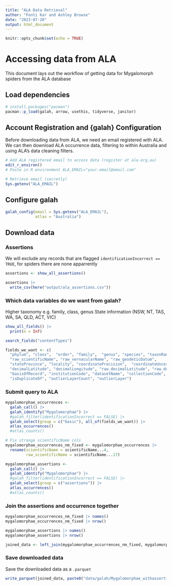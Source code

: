 ```yaml
---
title: "ALA Data Retrieval"
author: "Fonti Kar and Ashley Browse"
date: "2023-07-20"
output: html_document
---
```


```r
knitr::opts_chunk$set(echo = TRUE)
```

# Accessing data from ALA

This document lays out the workflow of getting data for Mygalomorph spiders from the ALA database 

## Load dependencies

```r
# install.packages("pacman")
pacman::p_load(galah, arrow, usethis, tidyverse, janitor)
```

## Account Registration and {galah} Configuration 

Before downloading data from ALA, we need an email registered with ALA. We can then download ALA occurrence data, filtering to within Australia and using ALA's data cleaning filters.

```r
# Add ALA registered email to access data (register at ala.org.au)
edit_r_environ()
# Paste in R environment ALA_EMAIL="your.email@email.com"

# Retrieve email (secretly)
Sys.getenv("ALA_EMAIL")
```

## Configure galah
```r
galah_config(email = Sys.getenv("ALA_EMAIL"), 
             atlas = "Australia")
```

## Download data

### Assertions

We will exclude any records that are flagged `identificationIncorrect == TRUE`, for spiders there are none apparrently

```r
assertions <- show_all_assertions()

assertions |> 
  write_csv(here("output/ala_assertions.csv"))
```

### Which data variables do we want from galah?

<!-- AB to check with PB which columns we need  -->
Higher taxonomy e.g. family, class, genus
State information (NSW, NT, TAS, WA, SA, QLD, ACT, VIC)

```r
show_all_fields() |> 
  print(n = Inf)

search_fields("contentTypes")

fields_we_want <- c(
  "phylum", "class",  "order", "family",  "genus", "species", "taxonRank", "taxonID",
  "raw_scientificName", "raw_vernacularName", "raw_geodeticDatum",
  "stateProvince", "locality", "coordinatePrecision",  "coordinateUncertaintyInMeters", 
  "decimalLatitude", "decimalLongitude", "raw_decimalLatitude", "raw_decimalLongitude", "verbatimCoordinates",
  "basisOfRecord", "institutionCode", "datasetName", "collectionCode", "recordedBy", "catalogNumber",
  "isDuplicateOf", "outlierLayerCount", "outlierLayer")
```

### Submit query to ALA

```r
mygalomorphae_occurrences <- 
  galah_call() |>                               
  galah_identify("Mygalomorphae") |>   
  #galah_filter(identificationIncorrect == FALSE) |> 
  galah_select(group = c("basic"), all_of(fields_we_want)) |> 
  atlas_occurrences() 
  #atlas_counts()

# Fix strange scientificName cols
mygalomorphae_occurrences_nm_fixed <- mygalomorphae_occurrences |> 
  rename(scientificName = scientificName...4,
         raw_scientificName = scientificName...17)

mygalomorphae_assertions <- 
  galah_call() |>                               
  galah_identify("Mygalomorphae") |>   
  #galah_filter(identificationIncorrect == FALSE) |> 
  galah_select(group = c("assertions")) |> 
  atlas_occurrences() 
  #atlas_counts()
```

### Join the assertions and occurrence together

```r
mygalomorphae_occurrences_nm_fixed |> names()
mygalomorphae_occurrences_nm_fixed |> nrow()

mygalomorphae_assertions |> names()
mygalomorphae_assertions |> nrow()

joined_data <- left_join(mygalomorphae_occurrences_nm_fixed, mygalomorphae_assertions, by = "recordID")
```

### Save downloaded data

Save the downloaded data as a `.parquet`

```r
write_parquet(joined_data, paste0("data/galah/Mygalomorphae_withassertions_", Sys.Date(), "_ALA.parquet"))
```





